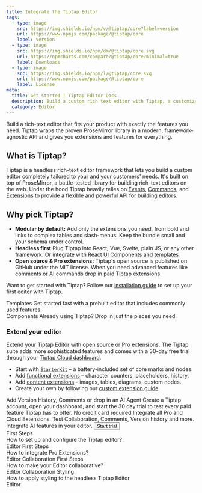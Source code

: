 ```yaml
---
title: Integrate the Tiptap Editor
tags:
  - type: image
    src: https://img.shields.io/npm/v/@tiptap/core?label=version
    url: https://www.npmjs.com/package/@tiptap/core
    label: Version
  - type: image
    src: https://img.shields.io/npm/dm/@tiptap/core.svg
    url: https://npmcharts.com/compare/@tiptap/core?minimal=true
    label: Downloads
  - type: image
    src: https://img.shields.io/npm/l/@tiptap/core.svg
    url: https://www.npmjs.com/package/@tiptap/core
    label: License
meta:
  title: Get started | Tiptap Editor Docs
  description: Build a custom rich text editor with Tiptap, a customizable and headless editor framework. Learn more about Tiptap in the docs.
  category: Editor
---
```



Build a rich-text editor that fits your product with exactly the features you need. Tiptap wraps the proven ProseMirror library in a modern, framework-agnostic API and gives you extensions and features for everything.

## What is Tiptap?

Tiptap is a headless rich-text editor framework that lets you build a custom editor completely tailored to your and your customers' needs.
It's built on top of ProseMirror, a battle-tested library for building rich-text editors on the web.
Under the hood Tiptap heavily relies on [Events](/editor/api/events), [Commands](/editor/api/commands),
and [Extensions](/editor/extensions/overview) to provide a flexible and powerful API for building editors.

## Why pick Tiptap?

- **Modular by default:** Add only the extensions you need, from bold and links to complex tables and slash-menus. Keep the bundle small and your schema under control.
- **Headless first** Plug Tiptap into React, Vue, Svelte, plain JS, or any other framework. Or integrate with React [UI Components and templates](/ui-components/getting-started/overview)
- **Open source & Pro extensions:** Tiptap's open source is published on GitHub under the MIT license. When you need advanced features like comments or AI commands drop in paid Tiptap extensions.

Want to get started with Tiptap? Follow our [installation guide](/editor/getting-started/install) to set up your first editor with Tiptap.

<div className="grid gap-20">
  <Section
    title="Get started faster with ready-made components and templates"
    description="Plug in our library of ready-made React components and full-featured templates to get a polished Editor and customize from there."
  >
    <CardGrid.Wrapper>
      <CardGrid.Item asChild>
        <Link href="/ui-components/templates/simple-editor">
          <CardGrid.ItemImage
            asNextImage
            src={cardCoverSimpleEditorTemplate.src}
            width={cardCoverSimpleEditorTemplate.width}
            height={cardCoverSimpleEditorTemplate.height}
            alt="Image"
          />
          <div>
            <CardGrid.ItemTitle>Templates</CardGrid.ItemTitle>
            <CardGrid.ItemParagraph>Get started fast with a prebuilt editor that includes commonly used features.</CardGrid.ItemParagraph>
          </div>
          <CardGrid.ItemFooter></CardGrid.ItemFooter>
        </Link>
      </CardGrid.Item>
      <CardGrid.Item asChild>
        <Link href="/ui-components/components/overview">
          <CardGrid.ItemImage
            asNextImage
            src={cardCoverUIComponents.src}
            width={cardCoverUIComponents.width}
            height={cardCoverUIComponents.height}
            alt="Image"
          />
          <div>
            <CardGrid.ItemTitle>Components</CardGrid.ItemTitle>
            <CardGrid.ItemParagraph>Already using Tiptap? Drop in just the pieces you need.</CardGrid.ItemParagraph>
          </div>
          <CardGrid.ItemFooter></CardGrid.ItemFooter>
        </Link>
      </CardGrid.Item>
    </CardGrid.Wrapper>
  </Section>
</div>

### Extend your editor

Extend your Tiptap Editor with open source or Pro extensions. The Tiptap suite adds more sophisticated features and comes with a 30-day free trial through your [Tiptap Cloud dashboard](https://cloud.tiptap.dev/v2/billing).

- Start with [`StarterKit`](/editor/extensions/functionality/starterkit) – a battery-included set of core marks and nodes.
- Add [functional extensions](/editor/extensions/functionality) – character counters, placeholders, history.
- Add [content extensions](/editor/extensions/overview) – images, tables, diagrams, custom nodes.
- Create your own by following our [custom extension guide](/editor/extensions/custom-extensions).

<div className="grid gap-20">
  <CtaBox.Wrapper variant="light" className="mt-12">
    <CtaBox.Title>Add Version History, Comments or drop in an AI Agent</CtaBox.Title>
    <CtaBox.Description>Create a Tiptap account, open your dashboard, and start the 30 day trial to test every paid feature Tiptap has to offer.</CtaBox.Description>
    <CtaBox.List>
      <CtaBox.ListItem title="30 day trial: ">No credit card required</CtaBox.ListItem>
      <CtaBox.ListItem title="Editor features: ">Integrate all Pro and Cloud Extensions.</CtaBox.ListItem>
      <CtaBox.ListItem title="All paid features: ">Test Collaboration, Comments, Version history and more.</CtaBox.ListItem>
      <CtaBox.ListItem title="AI features: ">Integrate AI features in your editor.</CtaBox.ListItem>
    </CtaBox.List>
    <CtaBox.Actions className="-mx-3">
      <Button variant="tertiary" asChild>
        <Link href="https://cloud.tiptap.dev/register">
          Start trial
          <ArrowRightIcon className="w-4 h-4" />
        </Link>
      </Button>
    </CtaBox.Actions>
  </CtaBox.Wrapper>
</div>

<Section title="Editor resources" moreLink={{ label: 'Browse guides', url: '/docs/guides' }}>
  <CardGrid.Wrapper>
    <CardGrid.Item asChild>
      <Link href="/editor/getting-started/configure">
        <CardGrid.Subtitle size="sm">First Steps</CardGrid.Subtitle>
        <div>
          <CardGrid.ItemTitle>How to set up and configure the Tiptap editor?</CardGrid.ItemTitle>
        </div>
        <CardGrid.ItemFooter>
          <Tag>Editor</Tag>
        </CardGrid.ItemFooter>
      </Link>
    </CardGrid.Item>
    <CardGrid.Item asChild>
      <Link href="/guides/pro-extensions">
        <CardGrid.Subtitle size="sm">First Steps</CardGrid.Subtitle>
        <div>
          <CardGrid.ItemTitle>How to integrate Pro Extensions?</CardGrid.ItemTitle>
        </div>
        <CardGrid.ItemFooter>
          <Tag>Editor</Tag>
          <Tag>Collaboration</Tag>
        </CardGrid.ItemFooter>
      </Link>
    </CardGrid.Item>
    <CardGrid.Item asChild>
      <Link href="/collaboration/getting-started/install">
        <CardGrid.Subtitle size="sm">First Steps</CardGrid.Subtitle>
        <div>
          <CardGrid.ItemTitle>How to make your Editor collaborative?</CardGrid.ItemTitle>
        </div>
        <CardGrid.ItemFooter>
          <Tag>Editor</Tag>
          <Tag>Collaboration</Tag>
        </CardGrid.ItemFooter>
      </Link>
    </CardGrid.Item>
    <CardGrid.Item asChild>
      <Link href="/editor/getting-started/style-editor">
        <CardGrid.Subtitle size="sm">Styling</CardGrid.Subtitle>
        <div>
          <CardGrid.ItemTitle>
            How to apply styling to the headless Tiptap Editor
          </CardGrid.ItemTitle>
        </div>
        <CardGrid.ItemFooter>
          <Tag>Editor</Tag>
        </CardGrid.ItemFooter>
      </Link>
    </CardGrid.Item>
  </CardGrid.Wrapper>
</Section>

